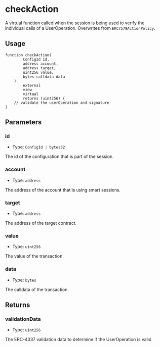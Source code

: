 # checkAction

A virtual function called when the session is being used to verify the individual calls of a UserOperation. Overwrites from `ERC7579ActionPolicy`.

## Usage

```solidity copy
function checkAction(
        ConfigId id,
        address account,
        address target,
        uint256 value,
        bytes calldata data
    )
        external
        view
        virtual
        returns (uint256) {
    // validate the userOperation and signature
}
```

## Parameters

### id

- Type: `ConfigId | bytes32`

The id of the configuration that is part of the session.

### account

- Type: `address`

The address of the account that is using smart sessions.

### target

- Type: `address`

The address of the target contract.

### value

- Type: `uint256`

The value of the transaction.

### data

- Type: `bytes`

The calldata of the transaction.

## Returns

### validationData

- Type: `uint256`

The ERC-4337 validation data to determine if the UserOperation is valid.
